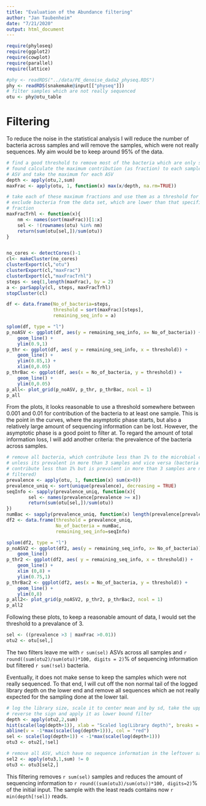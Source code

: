 ```yaml
---
title: "Evaluation of the Abundance filtering"
author: "Jan Taubenheim"
date: "7/21/2020"
output: html_document
---
```



```r
require(phyloseq)
require(ggplot2)
require(cowplot)
require(parallel)
require(lattice)
```

```r
#phy <- readRDS("../data/PE_denoise_dada2_physeq.RDS")
phy <- readRDS(snakemake@input[["physeq"]])
# filter samples which are not really sequenced
otu <- phy@otu_table
```

# Filtering
To reduce the noise in the statistical analysis I will reduce the number of bacteria across samples and will remove the samples, which were not really sequences. My aim would be to keep around 95% of the data.

```r
# find a good threshold to remove most of the bacteria which are only spuriously
# found calculate the maximum contribution (as fraction) to each sample of each
# ASV and take the maximum for each ASV
depth <- apply(otu,2,sum)
maxFrac <- apply(otu, 1, function(x) max(x/depth, na.rm=TRUE))

# take each of these maximum fractions and use them as a threshold for to
# exclude bacteria from the data set, which are lower than that specific
# fraction
maxFracTrhl <- function(x){
    nm <- names(sort(maxFrac))[1:x]
    sel <- !(rownames(otu) %in% nm)
    return(sum(otu[sel,])/sum(otu))
}


no_cores <- detectCores()-1
cl<- makeCluster(no_cores)
clusterExport(cl,"otu")
clusterExport(cl,"maxFrac")
clusterExport(cl,"maxFracTrhl")
steps <- seq(1,length(maxFrac), by = 2)
a <- parSapply(cl, steps, maxFracTrhl)
stopCluster(cl)

df <- data.frame(No_of_bacteria=steps, 
                 threshold = sort(maxFrac)[steps], 
                 remaining_seq_info = a)

splom(df, type = "l")
p_noASV <- ggplot(df, aes(y = remaining_seq_info, x= No_of_bacteria)) +
    geom_line() +
    ylim(0.9,1)
p_thr <- ggplot(df, aes( y = remaining_seq_info, x = threshold)) +
    geom_line() +
    ylim(0.85,1) +
    xlim(0,0.05)
p_thrBac <- ggplot(df, aes(x = No_of_bacteria, y = threshold)) +
    geom_line() +
    ylim(0,0.05)
p_all<- plot_grid(p_noASV, p_thr, p_thrBac, ncol = 1)
p_all
```

From the plots, it looks reasonable to use a threshold somewhere between 0.001 and 0.01 for contribution of the bacteria to at least one sample. This is the point in the curves, where the asymptotic phase starts, but also a relatively large amount of sequencing information can be lost. However, the asymptotic phase is a good point to filter at. To regard the amount of total information loss, I will add another criteria: the prevalence of the bacteria across samples.

```r
# remove all bacteria, which contribute less than 1% to the microbial community,
# unless its prevalent in more than 3 samples and vice versa (bacteria that
# contribute less than 1% but is prevalent in more than 3 samples are not
# filtered)
prevalence <- apply(otu, 1, function(x) sum(x>0))
prevalence_uniq <- sort(unique(prevalence), decreasing = TRUE)
seqInfo <- sapply(prevalence_uniq, function(x){
        sel <- names(prevalence[prevalence >= x])
        return(sum(otu[sel,])/sum(otu))
})
numBac <- sapply(prevalence_uniq, function(x) length(prevalence[prevalence >=x]))
df2 <- data.frame(threshold = prevalence_uniq,
                  No_of_bacteria = numBac,
                  remaining_seq_info=seqInfo)

splom(df2, type = "l")
p_noASV2 <- ggplot(df2, aes(y = remaining_seq_info, x= No_of_bacteria)) +
    geom_line() 
p_thr2 <- ggplot(df2, aes( y = remaining_seq_info, x = threshold)) +
    geom_line() +
    xlim (0,8) +
    ylim(0.75,1)
p_thrBac2 <- ggplot(df2, aes(x = No_of_bacteria, y = threshold)) +
    geom_line() +
    ylim(0,8)
p_all2<- plot_grid(p_noASV2, p_thr2, p_thrBac2, ncol = 1)
p_all2

```

Following these plots, to keep a reasonable amount of data, I would set the threshold to a prevalance of 3.

```r
sel <- ((prevalence >3 | maxFrac >0.01))
otu2 <- otu[sel,]
```

The two filters leave me with `r sum(sel)` ASVs across all samples and `r round((sum(otu2)/sum(otu))*100, digits = 2)`% of sequencing information but filtered `r sum(!sel)` bacteria.

Eventually, it does not make sense to keep the samples which were not really sequenced. To that end, I will cut off the non normal tail of the logged library depth on the lower end and remove all sequences which ae not really expected for the sampling done at the lower tail.

```r
# log the library size, scale it to center mean and by sd, take the upper bound,
# reverse the sign and apply it as lower bound filter
depth <- apply(otu2,2,sum)
hist(scale(log(depth+1)), xlab = "Scaled log(Library depth)", breaks = 20)
abline(v = -1*max(scale(log(depth+1))), col = "red")
sel <- scale(log(depth+1)) < -1*max(scale(log(depth+1)))
otu3 <- otu2[,!sel]

# remove all ASV, which have no sequence information in the leftover samples.
sel2 <- apply(otu3,1,sum) != 0
otu3 <- otu3[sel2,]
```
This filtering removes `r sum(sel)` samples and reduces the amount of sequencing information to `r round((sum(otu3)/sum(otu))*100, digits=2)`% of the initial input. The sample with the least reads contains now `r min(depth[!sel])` reads.
